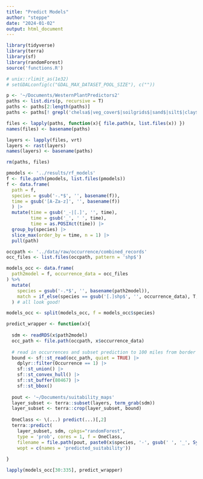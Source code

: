 ```yaml
---
title: "Predict Models"
author: "steppe"
date: "2024-01-02"
output: html_document
---
```


```r
library(tidyverse)
library(terra)
library(sf)
library(randomForest)
source('functions.R')

# unix::rlimit_as(1e32)
# setGDALconfig(c("GDAL_MAX_DATASET_POOL_SIZE"), c(""))
```

```r
p <- '~/Documents/WesternPlantPredictors2'
paths <- list.dirs(p, recursive = T)
paths <- paths[2:length(paths)]
paths <- paths[! grepl('chelsa$|veg_cover$|soilgrids$|sand$|silt$|clay$|phh2o$|cfvo$|soc$', paths) ]

files <- lapply(paths, function(x){ file.path(x, list.files(x)) })
names(files) <- basename(paths)

layers <- lapply(files, vrt)
layers <- rast(layers)
names(layers) <- basename(paths)

rm(paths, files)
```

```r

pmodels <- '../results/rf_models'
f <- file.path(pmodels, list.files(pmodels))
f <- data.frame(
  path = f,  
  species = gsub('-.*$', '', basename(f)), 
  time = gsub('[A-Za-z]', '', basename(f))
  ) |>
  mutate(time = gsub('_-|[.]', '', time),
         time = gsub('_', ' ', time), 
         time = as.POSIXct(time)) |>
  group_by(species) |>
  slice_max(order_by = time, n = 1) |>
  pull(path)

occpath <- '../data/raw/occurrence/combined_records'
occ_files <- list.files(occpath, pattern = 'shp$')

models_occ <- data.frame(
  path2model = f, occurrence_data = occ_files
) %>% 
  mutate(
    species = gsub('-.*$', '', basename(path2model)),
    match = if_else(species == gsub('[.]shp$', '', occurrence_data), T, F )
  ) # all look good!

models_occ <- split(models_occ, f = models_occ$species)

predict_wrapper <- function(x){
  
  sdm <- readRDS(x$path2model)
  occ_path <- file.path(occpath, x$occurrence_data)
  
  # read in occurrences and subset prediction to 100 miles from border
  bound <- sf::st_read(occ_path, quiet = TRUE) |>
    dplyr::filter(Occurrence == 1) |>
    sf::st_union() |>
    sf::st_convex_hull() |>
    sf::st_buffer(80467) |>
    sf::st_bbox()
  
  pout <- '~/Documents/suitability_maps'
  layer_subset <- terra::subset(layers, term_grab(sdm))
  layer_subset <- terra::crop(layer_subset, bound)
  
  OneClass <- \(...) predict(...)[,2]
  terra::predict(
    layer_subset, sdm, cpkgs="randomForest",
    type = 'prob', cores = 1, f = OneClass,
    filename = file.path(pout, paste0(x$species, '-', gsub(' ', '_', Sys.time()), '.tif')),
    wopt = c(names = 'predicted_suitability'))
  
}

lapply(models_occ[30:335], predict_wrapper)

```


